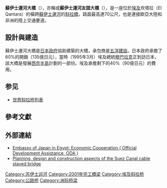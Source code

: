{{noteTA
|G1=Country
|G2=Unit
}}
{{Infobox Bridge
| bridge_name   = 蘇伊士運河大橋
| image         = Suez Canal Bridge.jpg
| caption       =
| official_name =
| carries       = 來往車輛<ref name=structurae>{{Structurae|id=s0001313|title=Suez Canal Bridge}}</ref>
| crosses       = [[蘇伊士運河|蘇伊士運河]]
| locale        = [[埃及|埃及]]，El Qantara
| maint         =
| id            =
| designer      =
| design        = 斜拉橋，H型橋塔<ref name=structurae />
| material      = [[鋼|鋼]]和[[鋼筋混凝土|鋼筋混凝土]]<ref name=structurae />
| spans         =
| pierswater    =
| mainspan      = {{convert|404|m}}<ref name=structurae />
| length        = {{convert|3.9|km}}<ref name=structurae />
| width         = {{convert|10|m}}<ref name=structurae />
| height        = 架線塔：{{convert|154|m}}<ref name=structurae />
| load          =
| clearance     =
| below         = {{convert|70|m}}<ref name=structurae />
| traffic       =
| begin         = 1995年
| complete      =
| open          = 2001年10月
| heritage      =
| closed        =
| toll          =
| map_cue       =
| map_image     =
| map_text      =
| map_width     =
| coordinates   = {{coord|30.828248|N|32.317572|E|display=inline,title|region:EG_type:landmark}}
| lat           =
| long          =
| extra = {{Location map | Egypt | label = | label_size = | alt = | position = right | background = | lon_dir=<!--E-->| lat_dir=<!--N-->| lat = 30.828248 | long = 32.317572 | mark = | marksize = | border = none | float=center | width = 250| caption = <!-- blank -->}}
}}
'''蘇伊士運河大橋'''（{{lang-en|Suez Canal Bridge}}），亦稱{{lang|en|Shohada 25 January Bridge}}或'''蘇伊士運河友誼大橋'''（{{lang-en|Egyptian-Japanese Friendship Bridge}}），是一座位於[[埃及|埃及]]坎塔拉（El Qantara）的橫跨[[蘇伊士運河|蘇伊士運河]]的[[斜拉橋|斜拉橋]]，路面最高達70公尺，也是連接歐亞大陸和非洲的陸上交通要道。

== 設計與建造 ==

蘇伊士運河大橋是[[日本政府|日本政府]]協助建築的大橋，承包商是[[五洋建設|五洋建設]]。日本政府承擔了60%的開銷（135億日元），當時（1995年3月）埃及總統[[穆巴拉克|穆巴拉克]]正到訪日本，該大橋是發展[[西奈半島|西奈半島]]計劃的一部份。埃及承擔剩下的40%（90億日元）的費用。

==参见==
*[[世界斜拉桥列表|世界斜拉桥列表]]

== 參考文獻 ==
{{Reflist}}

== 外部連結 ==
{{Commons|Suez Canal Bridge}}

* [http://www.eg.emb-japan.go.jp/e/assistance/grant_aid/grant_aid.htm Embassy of Japan in Egypt: Economic Cooperation ( Official Development Assistance, ODA )] {{Wayback|url=http://www.eg.emb-japan.go.jp/e/assistance/grant_aid/grant_aid.htm |date=20091126161727 }}
* [http://books.google.com/books?id=mGNcGfH33EoC&pg=PA415#v=onepage&q=&f=false Planning, design and construction aspects of the Suez Canal cable stayed bridge] {{Wayback|url=http://books.google.com/books?id=mGNcGfH33EoC&pg=PA415#v=onepage&q=&f=false |date=20160610102634 }}

{{苏伊士运河}}
{{Authority control}}
[[Category:苏伊士运河|Category:苏伊士运河]]
[[Category:2001年完工橋梁|Category:2001年完工橋梁]]
[[Category:埃及斜拉桥|Category:埃及斜拉桥]]
[[Category:公路桥|Category:公路桥]]
[[Category:洲际桥梁|Category:洲际桥梁]]